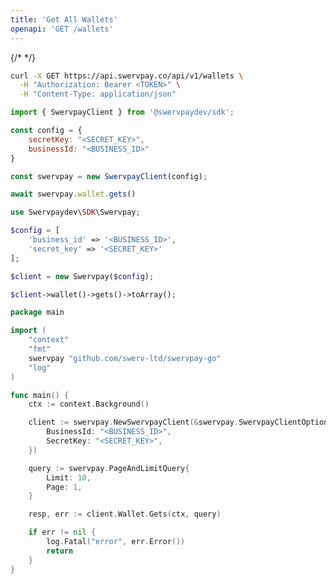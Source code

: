 ```yaml
---
title: 'Get All Wallets'
openapi: 'GET /wallets'
---
```


{/* <Snippet file="authorization.mdx" /> */}
<RequestExample>

```bash cURL
curl -X GET https://api.swervpay.co/api/v1/wallets \
  -H "Authorization: Bearer <TOKEN>" \
  -H "Content-Type: application/json"
```

```javascript Node.js
import { SwervpayClient } from '@swervpaydev/sdk';

const config = {
    secretKey: "<SECRET_KEY>",
    businessId: "<BUSINESS_ID>"
}

const swervpay = new SwervpayClient(config);

await swervpay.wallet.gets()
```

```php PHP
use Swervpaydev\SDK\Swervpay;

$config = [
	'business_id' => '<BUSINESS_ID>',
	'secret_key' => '<SECRET_KEY>'
];

$client = new Swervpay($config);

$client->wallet()->gets()->toArray();
```


```go Go
package main

import (
	"context"
	"fmt"
	swervpay "github.com/swerv-ltd/swervpay-go"
	"log"
)

func main() {
	ctx := context.Background()

	client := swervpay.NewSwervpayClient(&swervpay.SwervpayClientOption{
        BusinessId: "<BUSINESS_ID>",
        SecretKey: "<SECRET_KEY>",
    })

	query := swervpay.PageAndLimitQuery{
		Limit: 10,
		Page: 1,
	}

	resp, err := client.Wallet.Gets(ctx, query)

	if err != nil {
		log.Fatal("error", err.Error())
		return
	}
}
```

</RequestExample>
